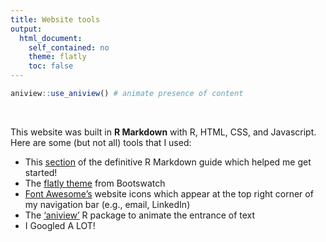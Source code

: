 ```yaml
---
title: Website tools
output:  
  html_document:  
    self_contained: no  
    theme: flatly
    toc: false
---
```


```r
aniview::use_aniview() # animate presence of content
```

<!-- for accessing the link icons --> 
<script src="https://kit.fontawesome.com/455169677b.js" crossorigin="anonymous"></script> 

::: {.aniview data-av-animation="fadeInUp"}

<br>

This website was built in **R Markdown** with <span class="badge bg-primary">R</span>, <span class="badge bg-primary">HTML</span>, <span class="badge bg-primary">CSS</span>, and <span class="badge bg-primary">Javascript</span>. Here are some (but not all) tools that I used:

- This <a href=https://bookdown.org/yihui/rmarkdown/rmarkdown-site.html>section</a> of the definitive R Markdown guide which helped me get started!
- The <a href=https://bootswatch.com/flatly/>flatly theme</a> from Bootswatch
- <a href=https://fontawesome.com/>Font Awesome's</a> website icons which appear at the top right corner of my navigation bar (e.g., email, LinkedIn)
- The <a href=https://cran.r-project.org/web/packages/aniview/index.html>'aniview'</a> R package to animate the entrance of text
- I Googled A LOT!


:::